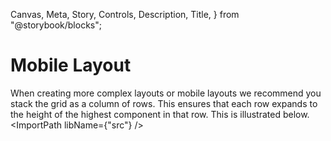   Canvas,
  Meta,
  Story,
  Controls,
  Description,
  Title,
} from "@storybook/blocks";

<Meta of={MobileStories} title="Documentation/Style Guide/Sample Layouts/Mobile" />

# Mobile Layout
When creating more complex layouts or mobile layouts we recommend you stack the grid as a column of rows. This ensures that each row expands to the height of the highest component in that row. This is illustrated below.
<ImportPath libName={"src"} />
<Story of={MobileStories.Primary} />





